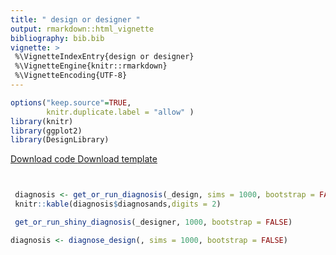 ```yaml
---
title: " design or designer " 
output: rmarkdown::html_vignette
bibliography: bib.bib
vignette: >
 %\VignetteIndexEntry{design or designer}
 %\VignetteEngine{knitr::rmarkdown}
 %\VignetteEncoding{UTF-8}
---
```

              
```r
options("keep.source"=TRUE,
        knitr.duplicate.label = "allow" )
library(knitr)
library(ggplot2)
library(DesignLibrary)
```
              
<div class="btn-group">
  <a class="btn btn-primary" href="http://declaredesign.org/articles/.R">
     <i class="fa fa-code" title = "Download code for design" fa-2x></i> Download code
  </a>
  <a class="btn btn-primary" href="http://declaredesign.org/articles/_designer.RDS">
     <i class="fa fa-clipboard" title = "Download template for design" fa-2x></i> Download template
  </a> 
</div>
            
  



```r
```

  
```r
```
  

```r
 diagnosis <- get_or_run_diagnosis(_design, sims = 1000, bootstrap = FALSE)
 knitr::kable(diagnosis$diagnosands,digits = 2)
```
  
  

```r
 get_or_run_shiny_diagnosis(_designer, 1000, bootstrap = FALSE)
```
                     

```r
diagnosis <- diagnose_design(, sims = 1000, bootstrap = FALSE)
```



